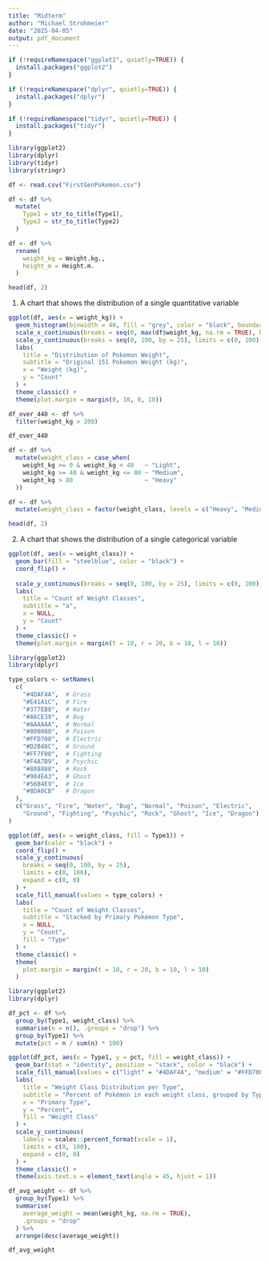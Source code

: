 ---
title: "Midterm"
author: "Michael Strohmeier"
date: "2025-04-05"
output: pdf_document
---

```{r}
if (!requireNamespace("ggplot2", quietly=TRUE)) {
  install.packages("ggplot2")
}

if (!requireNamespace("dplyr", quietly=TRUE)) {
  install.packages("dplyr")
}

if (!requireNamespace("tidyr", quietly=TRUE)) {
  install.packages("tidyr")
}

library(ggplot2)
library(dplyr)
library(tidyr)
library(stringr)
```

```{r}
df <- read.csv("FirstGenPokemon.csv")

df <- df %>%
  mutate(
    Type1 = str_to_title(Type1),
    Type2 = str_to_title(Type2)
  )

df <- df %>%
  rename(
    weight_kg = Weight.kg.,
    height_m = Height.m.
  )

head(df, 2)
```

1. A chart that shows the distribution of a single quantitative variable
```{r}
ggplot(df, aes(x = weight_kg)) +
  geom_histogram(binwidth = 40, fill = "grey", color = "black", boundary = 0) +
  scale_x_continuous(breaks = seq(0, max(df$weight_kg, na.rm = TRUE), by = 40)) +
  scale_y_continuous(breaks = seq(0, 100, by = 25), limits = c(0, 100), expand = c(0, 0)) +
  labs(
    title = "Distribution of Pokemon Weight",
    subtitle = "Original 151 Pokemon Weight (kg)",
    x = "Weight (kg)",
    y = "Count"
  ) +
  theme_classic() +
  theme(plot.margin = margin(0, 10, 0, 10))

```

```{r}
df_over_440 <- df %>%
  filter(weight_kg > 200)

df_over_440
```

```{r}
df <- df %>%
  mutate(weight_class = case_when(
    weight_kg >= 0 & weight_kg < 40   ~ "Light",
    weight_kg >= 40 & weight_kg <= 80 ~ "Medium",
    weight_kg > 80                    ~ "Heavy"
  ))

df <- df %>%
  mutate(weight_class = factor(weight_class, levels = c("Heavy", "Medium", "Light")))

head(df, 2)
```

2. A chart that shows the distribution of a single categorical variable
```{r}
ggplot(df, aes(x = weight_class)) +
  geom_bar(fill = "steelblue", color = "black") +
  coord_flip() +
  
  scale_y_continuous(breaks = seq(0, 100, by = 25), limits = c(0, 100), expand = c(0, 0)) +  # y-axis ticks
  labs(
    title = "Count of Weight Classes",
    subtitle = "a",
    x = NULL,
    y = "Count"
  ) +
  theme_classic() +
  theme(plot.margin = margin(t = 10, r = 20, b = 10, l = 10))
```

```{r}
library(ggplot2)
library(dplyr)

type_colors <- setNames(
  c(
    "#4DAF4A",  # Grass
    "#E41A1C",  # Fire
    "#377EB8",  # Water
    "#A6CE39",  # Bug
    "#AAAAAA",  # Normal
    "#800080",  # Poison
    "#FFD700",  # Electric
    "#D2B48C",  # Ground
    "#FF7F00",  # Fighting
    "#F4A7B9",  # Psychic
    "#888888",  # Rock
    "#984EA3",  # Ghost
    "#56B4E9",  # Ice
    "#8DA0CB"   # Dragon
  ),
  c("Grass", "Fire", "Water", "Bug", "Normal", "Poison", "Electric",
    "Ground", "Fighting", "Psychic", "Rock", "Ghost", "Ice", "Dragon")
)

ggplot(df, aes(x = weight_class, fill = Type1)) +
  geom_bar(color = "black") +
  coord_flip() +
  scale_y_continuous(
    breaks = seq(0, 100, by = 25),
    limits = c(0, 100),
    expand = c(0, 0)
  ) +
  scale_fill_manual(values = type_colors) +
  labs(
    title = "Count of Weight Classes",
    subtitle = "Stacked by Primary Pokémon Type",
    x = NULL,
    y = "Count",
    fill = "Type"
  ) +
  theme_classic() +
  theme(
    plot.margin = margin(t = 10, r = 20, b = 10, l = 10)
  )

```

```{r}
library(ggplot2)
library(dplyr)

df_pct <- df %>%
  group_by(Type1, weight_class) %>%
  summarise(n = n(), .groups = "drop") %>%
  group_by(Type1) %>%
  mutate(pct = n / sum(n) * 100)

ggplot(df_pct, aes(x = Type1, y = pct, fill = weight_class)) +
  geom_bar(stat = "identity", position = "stack", color = "black") +
  scale_fill_manual(values = c("light" = "#4DAF4A", "medium" = "#FFD700", "heavy" = "#E41A1C")) +
  labs(
    title = "Weight Class Distribution per Type",
    subtitle = "Percent of Pokémon in each weight class, grouped by Type1",
    x = "Primary Type",
    y = "Percent",
    fill = "Weight Class"
  ) +
  scale_y_continuous(
    labels = scales::percent_format(scale = 1),
    limits = c(0, 100),
    expand = c(0, 0)
  ) +
  theme_classic() +
  theme(axis.text.x = element_text(angle = 45, hjust = 1))


```
```{r}
df_avg_weight <- df %>%
  group_by(Type1) %>%
  summarise(
    average_weight = mean(weight_kg, na.rm = TRUE),
    .groups = "drop"
  ) %>%
  arrange(desc(average_weight))

df_avg_weight

```

